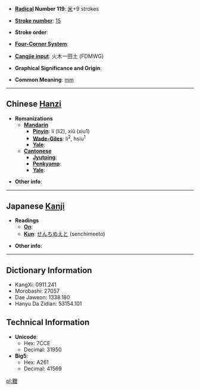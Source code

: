 * '''[[Wiktionary:Chinese radical index| Radical]] Number 119''': [[Wiktionary:Chinese radical index 米|米]]+9 strokes

* '''[[Wiktionary:Chinese total strokes index|Stroke number]]''': [[Wiktionary:Chinese total strokes index 15|15]]

* '''Stroke order''': 

* '''[[Wiktionary:Chinese four corner index|Four-Corner System]]''': 

* '''[[Wiktionary:Chinese Cangjie index|Cangjie input]]''': 火木一田土 (FDMWG)

* '''Graphical Significance and Origin''': 

* '''Common Meaning''': [[mm]]

----

== Chinese [[Hanzi]] ==

* '''Romanizations'''
** '''[[Mandarin]]'''
*** '''[[Pinyin]]''': lí (li2), xiū (xiu1)
*** '''[[Wade-Giles]]''': li<sup>2</sup>, hsiu<sup>1</sup>
*** '''[[Yale]]''': 
** '''[[Cantonese]]'''
*** '''[[Jyutping]]''':
*** '''[[Penkyamp]]''': 
*** '''[[Yale]]''': 

* '''Other info''': 

----

== Japanese [[Kanji]] ==

* '''Readings'''
** '''[[On]]''': 
** '''[[Kun]]''': [[せんちめえと]] (senchimeeto)

* '''Other info''':  

----

== Dictionary Information ==

* KangXi: 0911.241
* Morobashi: 27057
* Dae Jaweon: 1338.180
* Hanyu Da Zidian: 53154.101

== Technical Information ==

* '''Unicode''':
** Hex: 7CCE
** Decimal: 31950
* '''Big5''':
** Hex: A261
** Decimal: 41569

[[pl:糎]]